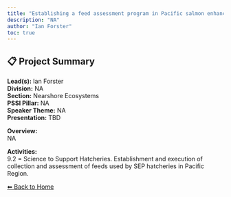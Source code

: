 ```yaml
---
title: "Establishing a feed assessment program in Pacific salmon enhancement hatcheries"
description: "NA"
author: "Ian Forster"
toc: true
---
```


## 📋 Project Summary

**Lead(s):** Ian Forster  
**Division:** NA  
**Section:** Nearshore Ecosystems  
**PSSI Pillar:** NA  
**Speaker Theme:** NA  
**Presentation:** TBD  

**Overview:**  
NA   

**Activities:**  
9.2 = Science to Support Hatcheries. Establishment and execution of collection and assessment of feeds used by SEP hatcheries in Pacific Region.

[⬅ Back to Home](../index.qmd)
